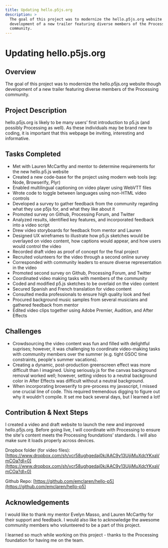 ```yaml
---
title: Updating hello.p5js.org
description: >
  The goal of this project was to modernize the hello.p5js.org website though
  development of a new trailer featuring diverse members of the Processing
  community.
---
```

# Updating hello.p5js.org

## Overview

The goal of this project was to modernize the hello.p5js.org website though development of a new trailer featuring diverse members of the Processing community.

## Project Description

hello.p5js.org is likely to be many users’ first introduction to p5.js (and possibly Processing as well). As these individuals may be brand new to coding, it is important that this webpage be inviting, interesting and informative.

## Tasks Completed

* Met with Lauren McCarthy and mentor to determine requirements for the new hello.p5.js website
* Created a new code-base for the project using modern web tools (eg: Node, Browserify, Plyr)
* Enabled multilingual captioning on video player using WebVTT files
* Wrote code to toggle between languages using non-HTML video controls
* Developed a survey to gather feedback from the community regarding what they use p5js for, and what they like about it
* Promoted survey on Github, Processing Forum, and Twitter
* Analyzed results, identified key features, and incorporated feedback into a video script
* Drew video storyboards for feedback from mentor and Lauren
* Designed UX wireframes to illustrate how  p5.js sketches would be overlayed on video content, how captions would appear, and how users would control the video
* Recorded draft video as proof of concept for the final project
* Recruited volunteers for the video through a second online survey
* Corresponded with community leaders to ensure diverse representation in the video
* Promoted second survey on Github, Processing Forum, and Twitter
* Coordinated video making tasks with members of the community
* Coded and modified p5.js sketches to be overlaid on the video content
* Secured Spanish and French translation for video content
* Consulted media professionals to ensure high quality look and feel
* Procured background music samples from several musicians and gathered feedback from mentor
* Edited video clips together using Adobe Premier, Audition, and After Effects

## Challenges

* Crowdsourcing the video content was fun and filled with delightful suprises; however, it was challenging to coordinate video-making tasks with community members over the summer (e.g. tight GSOC time constraints, people's summer vacations).
* Creating a dynamic, post-production greenscreen effect was more difficult than I imagined. Using seriously.js for the canvas background removal worked well; however, setting videos to a neutral background color in After Effects was difficult without a neutral background.
* When incorporating browserify to pre-process my javascript, I missed one crucial line of code. This required tremendous digging to figure out why it wouldn't compile. It set me back several days, but I learned  a lot!

## Contribution & Next Steps

I created a video and draft website to launch the new and improved hello.p5js.org. Before going live, I will coordinate with Processing to ensure the site's content meets the Processing foundations’ standards. I will also make sure it loads properly across devices.

Dropbox folder (for video files): [https://www.dropbox.com/sh/vcr58ughgedaj0k/AAC9y13UjjiMuXdcYKxaVmCOa?dl=0](https://www.dropbox.com/sh/vcr58ughgedaj0k/AAC9y13UjjiMuXdcYKxaVmCOa?dl=0)

Github Repo:
[https://github.com/emclaren/hello-p5](https://github.com/emclaren/hello-p5)

## Acknowledgements

I would like to thank my mentor Evelyn Masso, and Lauren McCarthy for their support and feedback. I would also like to acknowledge the awesome community members who volunteered to be a part of this project.

I learned so much while working on this project - thanks to the Processing foundation for having me on the team.
